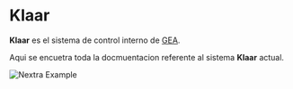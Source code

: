
# Klaar

**Klaar** es el sistema de control interno de [GEA](https://gea.mx/).

Aqui se encuetra toda la docmuentacion referente al sistema **Klaar** actual.

<Bleed>![Nextra Example](../public/main.png)</Bleed>
